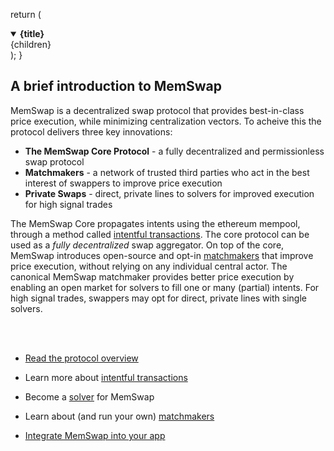   return (
    <details
      open
      className="last-of-type:mb-0 rounded-lg bg-neutral-50 dark:bg-neutral-800 p-2 mt-4"
    >
      <summary>
        <strong className="text-lg">{title}</strong>
      </summary>
      <div className="nx-p-2">{children}</div>
    </details>
  );
}

## A brief introduction to MemSwap

MemSwap is a decentralized swap protocol that provides best-in-class price execution, while minimizing centralization vectors. To acheive this the protocol delivers three key innovations:

- **The MemSwap Core Protocol** - a fully decentralized and permissionless swap protocol
- **Matchmakers** - a network of trusted third parties who act in the best interest of swappers to improve price execution
- **Private Swaps** - direct, private lines to solvers for improved execution for high signal trades

The MemSwap Core propagates intents using the ethereum mempool, through a method called [intentful transactions](/intentfultransactions).
The core protocol can be used as a _fully decentralized_ swap aggregator. On top of the core, MemSwap introduces open-source and opt-in [matchmakers](/matchmakers) that improve price execution, without relying on any individual central actor. The canonical MemSwap matchmaker provides better price execution by enabling an open market for solvers to fill one or many (partial) intents. For high signal trades, swappers may opt for direct, private lines with single solvers.

<br />
<br />

<FAQBox title="Want to learn more?">

- [Read the protocol overview](/)

- Learn more about [intentful transactions](/intentfultransactions)

- Become a [solver](/solvers) for MemSwap

- Learn about (and run your own) [matchmakers](/matchmakers)

- [Integrate MemSwap into your app](/integrating)

</FAQBox>

